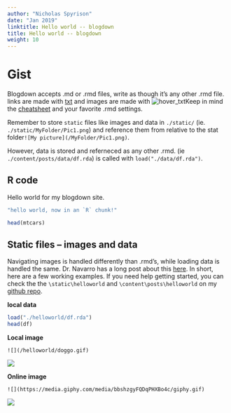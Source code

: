 ```yaml
---
author: "Nicholas Spyrison"
date: "Jan 2019"
linktitle: Hello world -- blogdown
title: Hello world -- blogdown
weight: 10
---
```


# Gist

Blogdown accepts .md or .rmd files, write as though it's any other .rmd file. links are made with [txt](link) and images are made with ![hover_txt](img)Keep in mind the [cheatsheet](https://www.rstudio.com/wp-content/uploads/2015/02/rmarkdown-cheatsheet.pdf) and your favorite .rmd settings.

Remember to store `static` files like images and data in `./static/` (ie. `./static/MyFolder/Pic1.png`) and reference them from relative to the stat folder`![My picture](/MyFolder/Pic1.png)`.

However, data is stored and referneced as any other .rmd. (ie `./content/posts/data/df.rda`) is called with `load("./data/df.rda")`.


## R code

Hello world for my blogdown site.


```r
"hello world, now in an `R` chunk!"

head(mtcars)
```

## Static files -- images and data

Navigating images is handled differently than .rmd's, while loading data is handled the same. Dr. Navarro has a long post about this [here](https://djnavarro.net/post/starting-blogdown/). In short, here are a few working examples. If you need help getting started, you can check the the `\static\helloworld` and `\content\posts\helloworld` on my [github repo](https://github.com/nspyrison/nspyrison_netlify).


**local data**
```r
load("./helloworld/df.rda")
head(df)
```

**Local image**

`![](/helloworld/doggo.gif)`

![](/helloworld/doggo.gif)

**Online image**

`![](https://media.giphy.com/media/bbshzgyFQDqPHXBo4c/giphy.gif)`

![](https://media.giphy.com/media/bbshzgyFQDqPHXBo4c/giphy.gif)